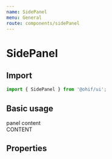 ```yaml
---
name: SidePanel
menu: General
route: components/sidePanel
---
```



# SidePanel

## Import

```javascript
import { SidePanel } from '@ohif/ui';
```

## Basic usage

<Playground>
  <div
    className="flex flex-row flex-no-wrap flex-1 items-stretch overflow-hidden w-full"
    style={{ height: '500px' }}
  >
    <SidePanel
      side="left"
      iconName="group-layers"
      iconLabel="Studies"
      componentLabel="Studies"
      defaultIsOpen={false}
    >
      <div className="flex justify-center text-white p-2">panel content</div>
    </SidePanel>
    <div className="flex flex-1 h-100 overflow-hidden bg-primary-main items-center justify-center text-white">
      CONTENT
    </div>
  </div>
</Playground>

## Properties

<Props of={SidePanel} />
